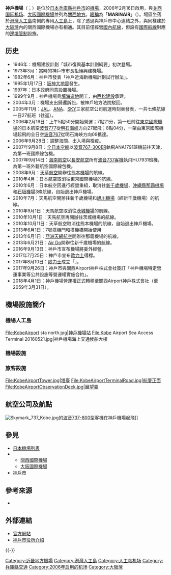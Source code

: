 {{noteTA
|G1 = Airport
|G2 = Toponym
|G3 = Unit
}}
{{Expand|time=2015-10-30}}
{{Infobox airport
| name         = 神戶機場
| nativename   = <small>{{lang|ja|神戸空港}}</small>
| nativename-a = 
| nativename-r = <small>Kobe Airport</small>
| logo         = Kobe Airport logo.png
| logo-width   = 250
| photo        = Kobe Airport 01.jpg
| photosize    = 250
| image_alt    = 神戶機場場區空照圖
| caption      = 俯瞰機場場區
| image2       = Kobe Airport06s5s3200.jpg
| image2-width = 250
| image2_alt   = 神戶機場客運航廈
| caption2     = 客運航廈
| location     = {{nowrap|[[日本|日本]][[兵庫縣|兵庫縣]][[神戶市|神戶市]][[中央區_(神戶市)|中央區]]神戶空港}}<!--此處的「神戶空港」為地名，請勿修改-->
| elevation-m  = 5.6
| metric-elev  = yes
| coordinates  = {{Coord|34|38|00|N|135|13|35|E|type:airport_region:JP|display=inline,title}}
| longd = 135 | pushpin_label          = UKB/RJBE
| pushpin_label_position = left
| r1-surface   = 混凝土/瀝青
| metric-rwy   = yes
| latm  = 38 | lats  = 00 | latNS  = N
| longm = 13 | longs = 35 | longEW = E
| IATA         = UKB
| ICAO         = RJBE
| type         = 民用
| owner        = 神戶市（公有）
| operator     = {{link-ja|關西Airport|関西エアポート|關西機場神戶株式會社}}
| city-served  = [[神戶市|神戶]]
| opened       = {{start date|2006|02|16}}
| closed       = <!-- {{end date|YYYY|MM|DD}} -->
| latd  =  34 | website                = {{URL|http://www.kairport.co.jp/}}
| pushpin_map            = Japan
| pushpin_mapsize        = 250
| pushpin_map_caption    = 機場在日本的位置
| r1-number    = 09/27
| r1-length-m  = 2,500
| stat-year    = 2017
| stat1-header = 客運量
| stat1-data   = 3,136,194 人次
| stat2-header = 貨運量
| stat2-data   = 0 公噸
| stat3-header = 起降架次
| stat3-data   = 27,736 架次
}}
<!--{{japanese|japanese=神戸空港|kana=こうべくうこう|romaji=Kōbe kūkō}}-->

'''神戶機場'''（{{jpn|j=神戸空港|hg=こうべくうこう|rm=Kōbe kūkō|f=y}}；{{Airport codes|UKB|RJBE}}）是位於[[日本|日本]][[兵庫縣|兵庫縣]][[神戶市|神戶市]]的[[機場|機場]]，2006年2月16日啟用，與[[关西国际机场|关西国际机场]]、[[大阪國際機場|大阪國際機場]]並列為[[近畿地方|關西地方]]{{link-ja|關西三機場|関西三空港|三大機場}}。[[暱稱|暱稱]]為「'''MARINAIR'''」（{{lang|ja|マリンエア}}）。場區坐落於[[港灣人工島|港灣人工島]]南側的專用[[人工島|人工島]]上，除了透過{{link-ja|神戶天空橋|神戸スカイブリッジ|聯外橋樑}}與神戶市中心連結之外，與同樣建於[[大阪灣|大阪灣]]內的關西國際機場亦有{{link-ja|神戶-關空Bay Shuttle|神戸-関空ベイ・シャトル|高速船航線}}相通。其目前僅經營[[國內航線|國內航線]]，但設有[[國際航線|國際航線]]對應的[[邊境管制|邊境管制]]設施。

== 历史 ==
*1946年：機場建設計劃「城市復興基本計劃綱要」初次登場。
*1973年3月：當時的神戶市市長拒絕興建機場。
*1982年6月：神戶市發表「神戶近海新機場計劃試行辦法」。
*1995年1月17日：[[阪神大地震|阪神大地震]]發生。
*1997年：日本政府同意設置機場。
*1999年9月：神戶機場島[[填海造地|填海造地]]開工，由[[西松建設|西松建設]]承建。
*2004年3月：機場支出歸還訴訟，被神戶地方法院駁回。
*2005年11月：[[日本航空|JAL]]、[[全日本空輸|ANA]]、[[天馬航空|SKY]]三家航空公司航運時刻表發表，一共七條航線一日27航班（往返）。
*2006年2月16日：上午5點50分開始營運；7點21分，第一班前往[[東京國際機場|東京國際機場]]的日本航空[[波音777|波音777]]從[[明石海峽|明石海峽]]方向27起飛；8點04分，一架由東京國際機場起飛的全日空[[波音767|波音767]]從明石海峽方向09抵達。
*2006年9月28日：調整海關、出入境與檢疫。
*2007年9月8日：[[全日本空輸|全日本空輸]]以[[波音767|波音767-300ER]]執飛ANA1791班機前往天津，為第一班國際線包機。
*2007年9月14日：[[海南航空|海南航空]]以[[长安航空|長安航空]]所有[[波音737|波音737客機]]執飛HU7931班機，為第一班外籍航空國際線包機。
*2008年9月：[[天草航空|天草航空]]開辦往[[熊本機場|熊本機場]]的航線。
*2010年4月：日本航空取消往東京國際機場的航線。
*2010年6月：日本航空因進行經營重組，取消往[[新千歲機場|新千歲機場]]、[[沖繩縣|沖繩縣]][[那霸機場|那霸機場]]和[[石垣機場|石垣機場]]3條航線，自始退出神戶機場。
*2010年7月：天馬航空開辦往新千歲機場和[[旭川機場|旭川機場]]（經新千歲機場）的航線。
*2010年9月1日：天馬航空取消往[[百里飛行場|茨城機場]]的航線。
*2010年10月1日：天馬航空再開辦往茨城機場的航線。
*2010年10月11日：天草航空取消往熊本機場的航線，自始退出神戶機場。
*2013年6月1日：7號搭機門和搭機橋開始使用
*2013年6月1日：[[亞洲天網航空|亞洲天網航空]]開辦往那霸機場的航線。
*2013年6月21日：[[Air_Do|Air Do]]開辦往新千歲機場的航線。
*2016年9月13日：神戶市宣布機場將委外經營。
*2017年7月25日：神戶市宣布[[歐力士|歐力士]]得標。
*2017年8月10日：[[歐力士|歐力士]]成立「{{link-ja|關西Airport|関西エアポート|關西Airport神戶株式會社}}」。
*2017年9月26日：神戶市與關西Airport神戶株式會社簽訂「神戶機場特定營運事業等公共設施等營運權實施合約」。
*2018年4月1日：神戶機場營運權正式轉移至關西Airport神戶株式會社（至2059年3月31日）。

== 機場設施簡介 ==
=== 機場人工島 ===
<gallery>
File:KobeAirport sta north.jpg|[[神戶機場站|神戶機場站]]
File:Kobe Airport Sea Access Terminal 20160521.jpg|神戶機場海上交通候船大樓
</gallery>
=== 機場設施 ===
=== 旅客設施 ===
<gallery>
File:KobeAirportTower.jpg|塔臺
File:KobeAirportTerminalRoad.jpg|航廈正面
File:KobeAirportObservationDeck.jpg|展望臺
</gallery>

== 航空公司及航點 ==
[[File:Skymark_737_Kobe.jpg|thumb]]的[[波音737-800|波音737-800]]型客機在神戶機場起飛]]
{{Airport-dest-list
| [[天馬航空|天馬航空]]| [[新千歲機場|札幌/新千歲]]、[[那霸機場|沖繩]]、[[東京國際機場|東京/羽田]]、[[長崎機場|長崎]]、[[茨城机场|茨城]]、[[鹿兒島機場|鹿兒島]]、[[仙台機場|仙台]]、[[下地島機場|下地島]]
| [[全日本空輸|全日本空輸]]| [[新千歲機場|札幌/新千歲]]、[[東京國際機場|東京/羽田]]、[[那霸機場|沖繩/那霸]]
| [[亞洲天網航空|亞洲天網航空]]| [[那霸機場|沖繩/那霸]]
| [[富士夢幻航空|富士夢幻航空]]| [[青森機場|青森]]、[[松本機場|松本]]、[[出雲機場|出雲]]、[[高知機場|高知]]
}}

== 參見 ==
* [[日本機場列表|日本機場列表]]
* {{link-ja|關西三機場|関西三空港}}
**[[關西國際機場|關西國際機場]]
**[[大阪國際機場|大阪國際機場]]
* [[神戶市|神戶市]]

== 參考來源 ==
{{Portal box|日本|航空}}
* {{Cite web |publisher=[[國土交通省|國土交通省]]航空局空港業務課 |title=神戶機場 |date= |url=http://www.mlit.go.jp/common/001251897.pdf |accessdate=2018-09-14 |language=ja |archive-url=https://web.archive.org/web/20180915042607/http://www.mlit.go.jp/common/001251897.pdf |archive-date=2018-09-15 |dead-url=yes }}
<div class="references-small">
<references />
</div>

== 外部連結 ==
{{Commonscat|Kobe Airport}}
{{DEFAULTSORT:Kobe Kuukoo}}
* [http://www.kairport.co.jp/ 官方網站] {{Wayback|url=http://www.kairport.co.jp/ |date=20210214162841 }}{{ja}}{{en}}{{ko}}{{zh-cn}}{{zh-tw}}
* [http://www.city.kobe.lg.jp/life/access/airport/ 神戶市役所介紹] {{Wayback|url=http://www.city.kobe.lg.jp/life/access/airport/ |date=20191022200742 }}{{ja}}{{en}}{{ko}}{{zh-hans}}{{zh-hant}}
{{-}}
{{日本機場}}
{{京阪神大眾運輸}}
[[Category:近畿地方機場|Category:近畿地方機場]]
[[Category:港灣人工島|Category:港灣人工島]]
[[Category:人工岛机场|Category:人工岛机场]]
[[Category:兵庫縣交通|Category:兵庫縣交通]]
[[Category:2006年启用的机场|Category:2006年启用的机场]]
[[Category:大阪灣|Category:大阪灣]]